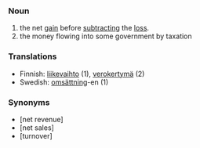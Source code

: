 ===Noun===
#the net [[gain]] before [[subtract]]ing the [[loss]].
#the money flowing into some government by taxation

===Translations===
*Finnish: [[liikevaihto]] (1), [[verokertymä]] (2)
*Swedish: [[omsättning]]-en (1)

===Synonyms===
*[net revenue]
*[net sales]
*[turnover]